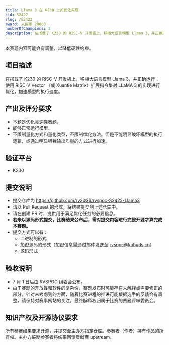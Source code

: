 ```yaml
---
title: Llama 3 在 K230 上的优化实现
cid: S2422
slug: /S2422
award: 人民币 20000
numberOfChampions: 1
description: 在搭载了 K230 的 RISC-V 开发板上，移植大语言模型 Llama 3，并正确运行；使用 RISC-V Vector （或 Xuantie Matrix）扩展指令集对 LLaMA 3 的实现进行优化，加速模型的执行速度。
---
```



<ChallengesMetaInDoc />


<AdmonitionTypeInfo>
本赛题内容可能会有调整，以降低硬性约束。
</AdmonitionTypeInfo>

## 项目描述

在搭载了 K230 的 RISC-V 开发板上，移植大语言模型 Llama 3，并正确运行；使用 RISC-V Vector （或 Xuantie Matrix）扩展指令集对 LLaMA 3 的实现进行优化，加速模型的执行速度。

## 产出及评分要求

- 本题是优化竞速类赛题。
- 能够正常运行模型。
- 不限制量化方式和量化类型，不限制优化方法。但是不能明显破坏模型的执行逻辑，或通过明显牺牲输出质量的方式进行加速。

## 验证平台

- K230

## 提交说明

- 提交仓库为 https://github.com/rv2036/rvspoc-S2422-Llama3
- 请以 Pull Request 的形式，将结果提交到上述仓库中。
- 请在创建 PR 时，提供用于满足优化任务的必要信息。
- **若未以源码形式提交，比赛结果公布后，需对提交内容进行完整开源才算完成本赛题。**
- 提交方式可以有：
  - 二进制的形式
  - 加密源码的形式（加密信息需通过邮件发送至 rvspoc@kubuds.cn）
  - 源码形式

## 验收说明

- 7 月 1 日后由 RVSPOC 组委会公布。
- 由于赛题的开放性和软件的复杂性，赛题发布时可能存在未解释或需要修正的部分。针对未考虑到的方面，随着比赛进程的推进可能根据选手的反馈会有调整，请保持对赛事网站的关注。最终解释权归属于比赛的赛题评审委员会。

## 知识产权及开源协议要求

所有参赛结果要求开源，并提交至主办方指定仓库。参赛者（作者）持有作品的所有权。主办方鼓励参赛者将结果回馈贡献至 upstream。
